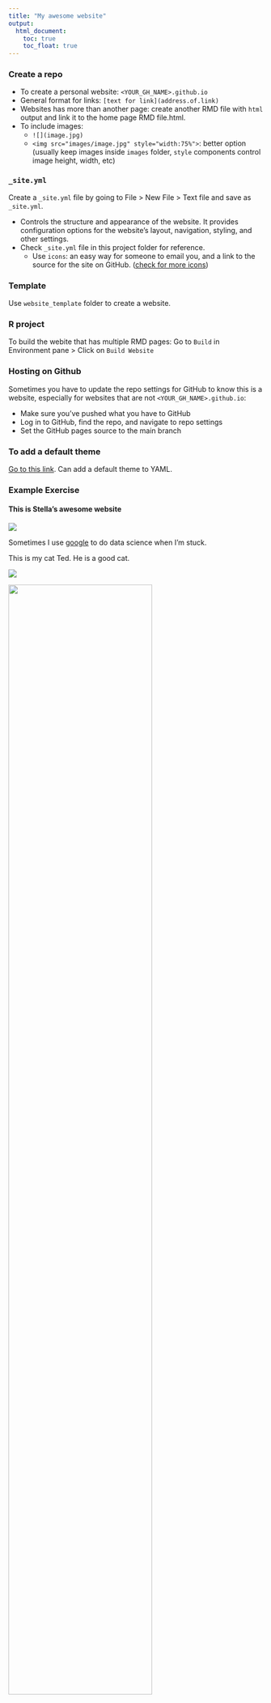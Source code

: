 ```yaml
---
title: "My awesome website"
output: 
  html_document:
    toc: true
    toc_float: true
---
```

### Create a repo

* To create a personal website: `<YOUR_GH_NAME>.github.io`
* General format for links: `[text for link](address.of.link)`
* Websites has more than another page: create another RMD file with `html` output and link it to the home page RMD file.html.
* To include images:
  * `![](image.jpg)`
  * `<img src="images/image.jpg" style="width:75%">`: better option (usually keep images inside `images` folder, `style` components control image height, width, etc)


### `_site.yml`
Create a `_site.yml` file by going to File > New File > Text file and save as `_site.yml`.

* Controls the structure and appearance of the website. It provides configuration options for the website's layout, navigation, styling, and other settings.
* Check `_site.yml` file in this project folder for reference.
  * Use `icons`: an easy way for someone to email you, and a link to the source for the site on GitHub. ([check for more icons](https://fontawesome.com/icons))

### Template 
Use `website_template` folder to create a website.

### R project
To build the webite that has multiple RMD pages:
Go to `Build` in Environment pane > Click on  `Build Website`

### Hosting on Github
Sometimes you have to update the repo settings for GitHub to know this is a website, especially for websites that are not `<YOUR_GH_NAME>.github.io`:

* Make sure you’ve pushed what you have to GitHub
* Log in to GitHub, find the repo, and navigate to repo settings
* Set the GitHub pages source to the main branch

### To add a default theme
[Go to this link](https://bootswatch.com/3/). Can add a default theme to YAML.

### Example Exercise

#### This is Stella's awesome website

![](https://media.giphy.com/media/drXGoW1iudhKw/giphy.gif)

Sometimes I use [google](https://www.google.com/) to do data science when I'm stuck.

This is my cat Ted. He is a good cat.

![](Scottish-fold-cat.jpg)

<img src="Scottish-fold-cat.jpg" style="width:75%">


If you'd like to learn more about this website, visit [this page](about.html)

